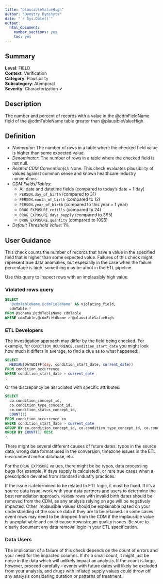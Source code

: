 ```yaml
---
title: "plausibleValueHigh"
author: "Dymytry Dymshyts"
date: "`r Sys.Date()`"
output:
  html_document:
    number_sections: yes
    toc: yes
---
```


## Summary

**Level**: FIELD\
**Context**: Verification\
**Category**: Plausibility\
**Subcategory**: Atemporal\
**Severity**: Characterization &#10004;


## Description
The number and percent of records with a value in the @cdmFieldName field of the @cdmTableName table greater than @plausibleValueHigh.


## Definition

- *Numerator*: The number of rows in a table where the checked field value is higher than some expected value. 
- *Denominator*: The number of rows in a table where the checked field is not null. 
- *Related CDM Convention(s)*: None. This check evaluates plausibility of values against common sense and known healthcare industry conventions.
- *CDM Fields/Tables*:
  - All date and datetime fields (compared to today's date + 1 day)
  - `PERSON.day_of_birth` (compared to 31)
  - `PERSON.month_of_birth` (compared to 12)
  - `PERSON.year_of_birth` (compared to this year + 1 year)
  - `DRUG_EXPOSURE.refills` (compared to 24)
  - `DRUG_EXPOSURE.days_supply` (compared to 365)
  - `DRUG_EXPOSURE.quantity` (compared to 1095)
- *Default Threshold Value*: 1%


## User Guidance
This check counts the number of records that have a value in the specified field that is higher than some expected value.  Failures of this check might represent true data anomalies, but especially in the case when the failure percentage is high, something may be afoot in the ETL pipeline.

Use this query to inspect rows with an implausibly high value:

### Violated rows query
```sql
SELECT 
  '@cdmTableName.@cdmFieldName' AS violating_field,  
  cdmTable.* 
FROM @schema.@cdmTableName cdmTable 
WHERE cdmTable.@cdmFieldName > @plausibleValueHigh 
```

### ETL Developers


The investigation approach may differ by the field being checked.  For example, for `CONDITION_OCURRENCE.condition_start_date` you might look how much it differs in average, to find a clue as to what happened:

```sql
SELECT 
  MEDIAN(DATEDIFF(day, condition_start_date, current_date)) 
FROM condition_occurrence
WHERE condition_start_date > current_date 
; 
```
Or the discrepancy be associated with specific attributes:

```sql
SELECT 
  co.condition_concept_id, 
  co.condition_type_concept_id, 
  co.condition_status_concept_id, 
  COUNT(1) 
FROM condition_occurrence co 
WHERE condition_start_date > current_date  
GROUP BY co.condition_concept_id, co.condition_type_concept_id, co.condition_status_concept_id 
ORDER BY COUNT(1) DESC 
; 
```

There might be several different causes of future dates: typos in the source data, wrong data format used in the conversion, timezone issues in the ETL environment and/or database, etc.

For the `DRUG_EXPOSURE` values, there might be be typos, data processing bugs (for example, if days supply is calculated), or rare true cases when a prescription deviated from standard industry practices.

If the issue is determined to be related to ETL logic, it must be fixed.  If it’s a source data issue, work with your data partners and users to determine the best remediation approach.  `PERSON` rows with invalid birth dates should be removed from the CDM, as any analysis relying on age will be negatively impacted.  Other implausible values should be explainable based on your understanding of the source data if they are to be retained.  In some cases event rows may need to be dropped from the CDM if the implausible value is unexplainable and could cause downstream quality issues.  Be sure to clearly document any data removal logic in your ETL specification.

### Data Users
The implication of a failure of this check depends on the count of errors and your need for the impacted columns.  If it’s a small count, it might just be noise in the data which will unlikely impact an analysis.  If the count is large, however, proceed carefully - events with future dates will likely be excluded from your analysis, and drugs with inflated supply values could throw off any analysis considering duration or patterns of treatment.